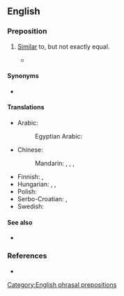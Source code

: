 ==English==

===Preposition===
{{en-prep}}

# [[similar|Similar]] to, but not exactly equal.
#: {{ux|en|I was thinking '''along the lines of''' writing to the local paper, to see if we can get some reaction.}}
#* {{quote-journal|en|date=2022 September 7|title=Stop & Examine|journal=RAIL|issue=965|page=71|text="The railman on the platform, whom I knew well, looked a bit bemused and asked what I was doing. Thinking it a silly question, I said something '''along the lines of''' 'what do you think? I'm going home to bed'.<br>"He then said 'but you don't live here anymore'.}} 

====Synonyms====
* {{l|en|on the lines of}}

====Translations====
{{trans-top|similar to but not exactly equal}}
* Arabic: {{t+|ar|عَلَى غِرَار}}
*: Egyptian Arabic: {{t|arz|زي|tr=zai}}
* Chinese:
*: Mandarin: {{t|cmn|[[這]][[類]][[的]]}}, {{t|cmn|[[这]][[类]][[的]]|tr=zhè lèi de}}, {{t+|cmn|類似|alt=類似的}}, {{t+|cmn|类似|tr=lèisì de|alt=类似的}}
{{trans-mid}}
* Finnish: {{t|fi|[[siihen]] [[suuntaan]]}}, {{t+|fi|että}}
* Hungarian: {{t|hu|olyasmi}}, {{t+|hu|-féle}}, {{t+|hu|-szerű}}
* Polish: {{t|pl|w stylu}}
* Serbo-Croatian: {{t|sh|na pravcu}} {{qualifier|idiom}}, {{t|sh|u smislu da}} {{qualifier|idiom}}
* Swedish: {{t|sv|i stil med}}
{{trans-bottom}}

====See also====
* {{l|en|[[to the effect]] [[of]]}}

===References===
* {{R:OneLook}}

[[Category:English phrasal prepositions]]